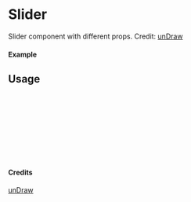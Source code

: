 
<Meta of={Slider} title="unDraw/Slider" />

# Slider

Slider component with different props.
Credit: [unDraw](https://undraw.co/illustrations)

#### Example

<Canvas of={Slider.Primary} />

## Usage

```ts
import { Slider } from "yadl-ui";

const Example = () => {
  return (
      <Slider />
  );
};

export default Example;
```

#### Credits
[unDraw](https://undraw.co/illustrations)

